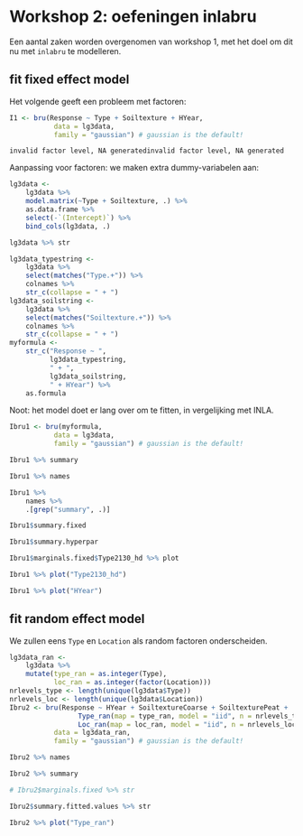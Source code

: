 # Workshop 2: oefeningen inlabru

Een aantal zaken worden overgenomen van workshop 1, met het doel om dit nu met `inlabru` te modelleren.

## fit fixed effect model

Het volgende geeft een probleem met factoren:

```r
I1 <- bru(Response ~ Type + Soiltexture + HYear,
           data = lg3data,
           family = "gaussian") # gaussian is the default!
```

```
invalid factor level, NA generatedinvalid factor level, NA generated
```


Aanpassing voor factoren: we maken extra dummy-variabelen aan:

```r
lg3data <- 
    lg3data %>% 
    model.matrix(~Type + Soiltexture, .) %>% 
    as.data.frame %>% 
    select(-`(Intercept)`) %>% 
    bind_cols(lg3data, .)
```

```r
lg3data %>% str
```



```r
lg3data_typestring <-
    lg3data %>% 
    select(matches("Type.+")) %>% 
    colnames %>% 
    str_c(collapse = " + ")
lg3data_soilstring <-
    lg3data %>% 
    select(matches("Soiltexture.+")) %>% 
    colnames %>% 
    str_c(collapse = " + ")
myformula <- 
    str_c("Response ~ ",
          lg3data_typestring,
          " + ",
          lg3data_soilstring,
          " + HYear") %>% 
    as.formula
```

Noot: het model doet er lang over om te fitten, in vergelijking met INLA.

```r
Ibru1 <- bru(myformula,
           data = lg3data,
           family = "gaussian") # gaussian is the default!
```

```r
Ibru1 %>% summary
```


```r
Ibru1 %>% names
```

```r
Ibru1 %>% 
    names %>% 
    .[grep("summary", .)]
```


```r
Ibru1$summary.fixed
```


```r
Ibru1$summary.hyperpar
```

```r
Ibru1$marginals.fixed$Type2130_hd %>% plot
```

```r
Ibru1 %>% plot("Type2130_hd")
```


```r
Ibru1 %>% plot("HYear")
```

## fit random effect model

We zullen eens `Type` en `Location` als random factoren onderscheiden.

```r
lg3data_ran <-
    lg3data %>% 
    mutate(type_ran = as.integer(Type),
           loc_ran = as.integer(factor(Location)))
nrlevels_type <- length(unique(lg3data$Type))
nrlevels_loc <- length(unique(lg3data$Location))
Ibru2 <- bru(Response ~ HYear + SoiltextureCoarse + SoiltexturePeat +
                 Type_ran(map = type_ran, model = "iid", n = nrlevels_type) +
                 Loc_ran(map = loc_ran, model = "iid", n = nrlevels_loc),
           data = lg3data_ran,
           family = "gaussian") # gaussian is the default!
```

```r
Ibru2 %>% names
```

```r
Ibru2 %>% summary
```

```r
# Ibru2$marginals.fixed %>% str
```


```r
Ibru2$summary.fitted.values %>% str
```

```r
Ibru2 %>% plot("Type_ran")
```










